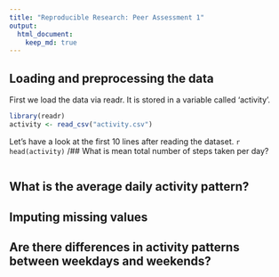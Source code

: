 ---
title: "Reproducible Research: Peer Assessment 1"
output: 
  html_document:
    keep_md: true
---


## Loading and preprocessing the data
First we load the data via readr. It is stored in a variable called 'activity'.
```{r, cache=TRUE}
library(readr)
activity <- read_csv("activity.csv")
```
 Let's have a look at the first 10 lines after reading the dataset.
 ```{r}
head(activity)
```
/## What is mean total number of steps taken per day?
```{r}

```



## What is the average daily activity pattern?



## Imputing missing values



## Are there differences in activity patterns between weekdays and weekends?
